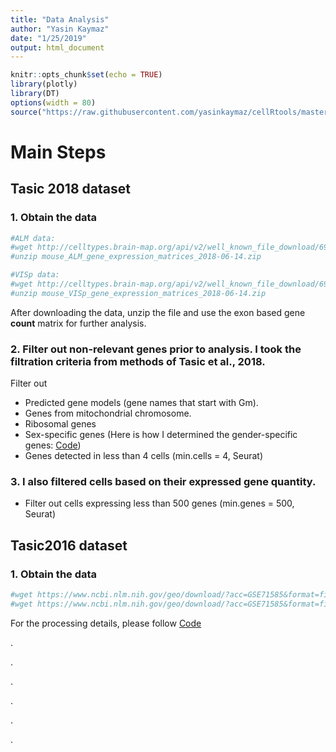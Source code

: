 ```yaml
---
title: "Data Analysis"
author: "Yasin Kaymaz"
date: "1/25/2019"
output: html_document
---
```


```r
knitr::opts_chunk$set(echo = TRUE)
library(plotly)
library(DT)
options(width = 80)
source("https://raw.githubusercontent.com/yasinkaymaz/cellRtools/master/main/functions.R")
```
# Main Steps

## Tasic 2018 dataset

### 1. Obtain the data

```bash
#ALM data:
#wget http://celltypes.brain-map.org/api/v2/well_known_file_download/694413179
#unzip mouse_ALM_gene_expression_matrices_2018-06-14.zip

#VISp data:
#wget http://celltypes.brain-map.org/api/v2/well_known_file_download/694413985
#unzip mouse_VISp_gene_expression_matrices_2018-06-14.zip
```

After downloading the data, unzip the file and use the exon based gene **count** matrix for further analysis.

### 2. Filter out non-relevant genes prior to analysis. I took the filtration criteria from methods of Tasic et al., 2018.

Filter out

  - Predicted gene models (gene names that start with Gm).
  - Genes from mitochondrial chromosome.
  - Ribosomal genes
  - Sex-specific genes (Here is how I determined the gender-specific genes: [Code](https://github.com/yasinkaymaz/Harvard-NissenLab/tree/master/code/Determine_genes_to_filter.R))
  - Genes detected in less than 4 cells (min.cells = 4, Seurat)

### 3. I also filtered cells based on their expressed gene quantity.

  - Filter out cells expressing less than 500 genes (min.genes = 500, Seurat)








## Tasic2016 dataset

### 1. Obtain the data

```bash
#wget https://www.ncbi.nlm.nih.gov/geo/download/?acc=GSE71585&format=file&file=GSE71585%5FClustering%5FResults%2Ecsv%2Egz
#wget https://www.ncbi.nlm.nih.gov/geo/download/?acc=GSE71585&format=file&file=GSE71585%5FRefSeq%5FTPM%2Ecsv%2Egz
```


For the processing details, please follow [Code](https://github.com/yasinkaymaz/Harvard-NissenLab/tree/master/code/WP_codes.R)


.

.

.

.

.

.

